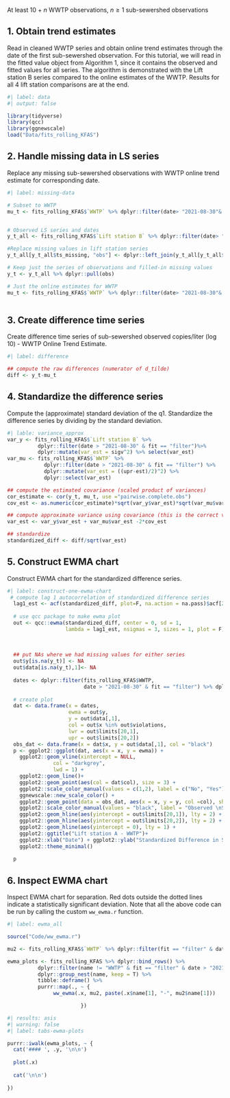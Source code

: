 At least 10 + $n$ WWTP observations, $n \geq 1$ sub-sewershed observations

## 1. Obtain trend estimates

Read in cleaned WWTP series and obtain online trend estimates through the date of the first sub-sewershed observation. For this tutorial, we will read in the fitted value object from Algorithm 1, since it contains the observed and fitted values for all series. The algorithm is demonstrated with the Lift station B series compared to the online estimates of the WWTP. Results for all 4 lift station comparisons are at the end.

```r
#| label: data
#| output: false

library(tidyverse)
library(qcc)
library(ggnewscale)
load("Data/fits_rolling_KFAS")

```

## 2. Handle missing data in LS series

Replace any missing sub-sewershed observations with WWTP online trend estimate for corresponding date.

```r
#| label: missing-data

# Subset to WWTP
mu_t <- fits_rolling_KFAS$`WWTP` %>% dplyr::filter(date> "2021-08-30"& fit == "filter") 


# Observed LS series and dates
y_t_all <- fits_rolling_KFAS$`Lift station B` %>% dplyr::filter(date> "2021-08-30" & fit == "filter")

#Replace missing values in lift station series
y_t_all[y_t_all$ts_missing, "obs"] <- dplyr::left_join(y_t_all[y_t_all$ts_missing,], mu_t, by = "date") %>% dplyr::pull(est.y)

# Keep just the series of observations and filled-in missing values
y_t <- y_t_all %>% dplyr::pull(obs)

# Just the online estimates for WWTP
mu_t <- fits_rolling_KFAS$`WWTP` %>% dplyr::filter(date> "2021-08-30"& fit == "filter") %>% dplyr::pull(est)



```

## 3. Create difference time series

Create difference time series of sub-sewershed observed copies/liter ($\log10$) - WWTP Online Trend Estimate.

```r
#| label: difference

## compute the raw differences (numerator of d_tilde)
diff <- y_t-mu_t

```

## 4. Standardize the difference series

Compute the (approximate) standard deviation of the q1. Standardize the difference series by dividing by the standard deviation.

```r
#| lable: variance_approx
var_y <- fits_rolling_KFAS$`Lift station B` %>% 
          dplyr::filter(date > "2021-08-30" & fit == "filter")%>% 
          dplyr::mutate(var_est = sigv^2) %>% select(var_est)
var_mu <- fits_rolling_KFAS$`WWTP` %>% 
            dplyr::filter(date > "2021-08-30" & fit == "filter") %>%
            dplyr::mutate(var_est = ((upr-est)/2)^2) %>% 
            dplyr::select(var_est)

## compute the estimated covariance (scaled product of variances)
cor_estimate <- cor(y_t, mu_t, use ="pairwise.complete.obs")
cov_est <- as.numeric(cor_estimate)*sqrt(var_y$var_est)*sqrt(var_mu$var_est)

## compute approximate variance using covariance (this is the correct variance for the numerator of our equation)
var_est <- var_y$var_est + var_mu$var_est -2*cov_est

## standardize
standardized_diff <- diff/sqrt(var_est)
```

## 5. Construct EWMA chart

Construct EWMA chart for the standardized difference series.

```r
#| label: construct-one-ewma-chart
 # compute lag 1 autocorrelation of standardized difference series
  lag1_est <- acf(standardized_diff, plot=F, na.action = na.pass)$acf[2] ## we could do something fancier
  
  # use qcc package to make ewma plot
  out <- qcc::ewma(standardized_diff, center = 0, sd = 1, 
                   lambda = lag1_est, nsigmas = 3, sizes = 1, plot = F)
  
  
  
  ## put NAs where we had missing values for either series
  out$y[is.na(y_t)] <- NA
  out$data[is.na(y_t),1]<- NA
  
  dates <- dplyr::filter(fits_rolling_KFAS$WWTP,
                         date > "2021-08-30" & fit == "filter") %>% dplyr::pull(date)
  
  # create plot
  dat <- data.frame(x = dates, 
                    ewma = out$y, 
                    y = out$data[,1], 
                    col = out$x %in% out$violations, 
                    lwr = out$limits[20,1],
                    upr = out$limits[20,2])
  obs_dat <- data.frame(x = dat$x, y = out$data[,1], col = "black")
  p <- ggplot2::ggplot(dat, aes(x = x, y = ewma)) + 
    ggplot2::geom_vline(xintercept = NULL, 
               col = "darkgrey", 
               lwd = 1) +
    ggplot2::geom_line()+
    ggplot2::geom_point(aes(col = dat$col), size = 3) +
    ggplot2::scale_color_manual(values = c(1,2), label = c("No", "Yes"), name = "Separation?") +
    ggnewscale::new_scale_color() +
    ggplot2::geom_point(data = obs_dat, aes(x = x, y = y, col =col), shape = 3) +
    ggplot2::scale_color_manual(values = "black", label = "Observed \nStandardized \nDifference", name = "") +
    ggplot2::geom_hline(aes(yintercept = out$limits[20,1]), lty = 2) + 
    ggplot2::geom_hline(aes(yintercept = out$limits[20,2]), lty = 2) +
    ggplot2::geom_hline(aes(yintercept = 0), lty = 1) + 
    ggplot2::ggtitle("Lift station A - WWTP")+
    ggplot2::xlab("Date") + ggplot2::ylab("Standardized Difference in Series") +
    ggplot2::theme_minimal()
  
  p

```

## 6. Inspect EWMA chart

Inspect EWMA chart for separation. Red dots outside the dotted lines indicate a statistically significant deviation. Note that all the above code can be run by calling the custom `ww_ewma.r` function.

```r
#| label: ewma_all

source("Code/ww_ewma.r")

mu2 <- fits_rolling_KFAS$`WWTP` %>% dplyr::filter(fit == "filter" & date > "2021-08-30") 

ewma_plots <- fits_rolling_KFAS %>% dplyr::bind_rows() %>%
          dplyr::filter(name != "WWTP" & fit == "filter" & date > "2021-08-30") %>%
          dplyr::group_nest(name, keep = T) %>% 
          tibble::deframe() %>%
          purrr::map(., ~ {
               ww_ewma(.x, mu2, paste(.x$name[1], "-", mu2$name[1]))

                        }) 

```

::: panel-tabset
```r
#| results: asis
#| warning: false
#| label: tabs-ewma-plots

purrr::iwalk(ewma_plots, ~ {
  cat('#### ', .y, '\n\n')
  
  plot(.x) 
  
  cat('\n\n')
  
}) 

```
:::
